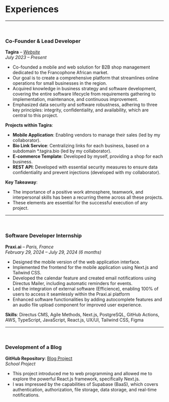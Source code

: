 # Experiences

<hr style={{ border: "0", height: "1px", backgroundColor: "#ccc" }} />

<br />

### Co-Founder & Lead Developer

**Tagira** – _[Website](https://www.tagira.africa/)_  
_July 2023 – Present_

- Co-founded a mobile and web solution for B2B shop management dedicated to the Francophone African market.
- Our goal is to create a comprehensive platform that streamlines online operations for small businesses in the region.
- Acquired knowledge in business strategy and software development, covering the entire software lifecycle from requirements gathering to implementation, maintenance, and continuous improvement.
- Emphasized data security and software robustness, adhering to three key principles: integrity, confidentiality, and availability, which are central to this project.

**Projects within Tagira**:

- **Mobile Application**: Enabling vendors to manage their sales (led by my collaborator).
- **Bio Link Service**: Centralizing links for each business, based on a subdomain \*.tagira.bio (led by my collaborator).
- **E-commerce Template**: Developed by myself, providing a shop for each business.
- **REST API**: Developed with essential security measures to ensure data confidentiality and prevent injections (developed with my collaborator).

**Key Takeaway**:

- The importance of a positive work atmosphere, teamwork, and interpersonal skills has been a recurring theme across all these projects.
- These elements are essential for the successful execution of any project.

<hr style={{ border: "0", height: "1px", backgroundColor: "#ccc" }} />

<br />

### Software Developer Internship

**Praxi.ai** – _Paris, France_  
_February 29, 2024 – July 29, 2024 (6 months)_

- Designed the mobile version of the web application interface.
- Implemented the frontend for the mobile application using Next.js and Tailwind CSS.
- Developed the calendar feature and created email notifications using Directus Mailer, including automatic reminders for events.
- Led the integration of external software (Efficience), enabling 100% of users to access it seamlessly within the Praxi.ai platform
- Enhanced software functionalities by adding autocomplete features and an audio file upload component for improved user experience.

**Skills**: Directus CMS, Agile Methods, Next.js, PostgreSQL, GitHub Actions, AWS, TypeScript, JavaScript, React.js, UX/UI, Tailwind CSS, Figma

<hr style={{ border: "0", height: "1px", backgroundColor: "#ccc" }} />

<br />

### Development of a Blog

**GitHub Repository**: [Blog Project](https://github.com/RovaEncoder/ece-wepapp-abessolo-affadjene)  
_School Project_

- This project introduced me to web programming and allowed me to explore the powerful React.js framework, specifically Next.js.
- I was impressed by the capabilities of Supabase (BaaS), which covers authentication, authorization, file storage, data storage, and real-time notifications.

